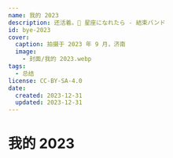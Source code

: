 ```yaml
---
name: 我的 2023
description: 还活着。🎵 星座になれたら - 結束バンド
id: bye-2023
cover:
  caption: 拍摄于 2023 年 9 月，济南
  image:
    - 封面/我的 2023.webp
tags:
  - 总结
license: CC-BY-SA-4.0
date:
  created: 2023-12-31
  updated: 2023-12-31
---
```



# 我的 2023

<Music
  title="星座になれたら"
  description="若能化作星座 / TV动画《孤独摇滚！》插曲"
  artist="結束バンド"
  album="星座になれたら"
  src="音乐/結束バンド - 星座になれたら.mp3"
  cover="音乐/結束バンド - 星座になれたら.webp"
/>

